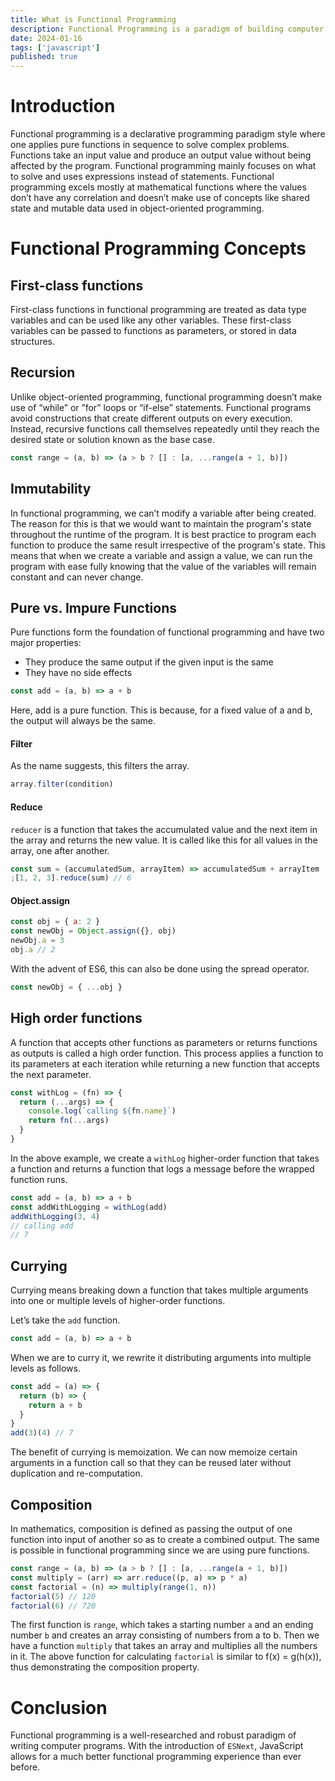 ```yaml
---
title: What is Functional Programming
description: Functional Programming is a paradigm of building computer programs using expressions and functions without mutating state and data.
date: 2024-01-16
tags: ['javascript']
published: true
---
```


# Introduction

Functional programming is a declarative programming paradigm style where one applies pure functions in sequence to solve complex problems. Functions take an input value and produce an output value without being affected by the program. Functional programming mainly focuses on what to solve and uses expressions instead of statements. Functional programming excels mostly at mathematical functions where the values don’t have any correlation and doesn’t make use of concepts like shared state and mutable data used in object-oriented programming.

# Functional Programming Concepts

## First-class functions

First-class functions in functional programming are treated as data type variables and can be used like any other variables. These first-class variables can be passed to functions as parameters, or stored in data structures.

## Recursion

Unlike object-oriented programming, functional programming doesn’t make use of “while” or ”for” loops or “if-else” statements. Functional programs avoid constructions that create different outputs on every execution. Instead, recursive functions call themselves repeatedly until they reach the desired state or solution known as the base case.

```js
const range = (a, b) => (a > b ? [] : [a, ...range(a + 1, b)])
```

## Immutability

In functional programming, we can’t modify a variable after being created. The reason for this is that we would want to maintain the program's state throughout the runtime of the program. It is best practice to program each function to produce the same result irrespective of the program's state. This means that when we create a variable and assign a value, we can run the program with ease fully knowing that the value of the variables will remain constant and can never change.

## Pure vs. Impure Functions

Pure functions form the foundation of functional programming and have two major properties:

- They produce the same output if the given input is the same
- They have no side effects

```js
const add = (a, b) => a + b
```

Here, add is a pure function. This is because, for a fixed value of a and b, the output will always be the same.

#### Filter

As the name suggests, this filters the array.

```js
array.filter(condition)
```

#### Reduce

`reducer` is a function that takes the accumulated value and the next item in the array and returns the new value. It is called like this for all values in the array, one after another.

```js
const sum = (accumulatedSum, arrayItem) => accumulatedSum + arrayItem
;[1, 2, 3].reduce(sum) // 6
```

#### Object.assign

```js
const obj = { a: 2 }
const newObj = Object.assign({}, obj)
newObj.a = 3
obj.a // 2
```

With the advent of ES6, this can also be done using the spread operator.

```js
const newObj = { ...obj }
```

## High order functions

A function that accepts other functions as parameters or returns functions as outputs is called a high order function. This process applies a function to its parameters at each iteration while returning a new function that accepts the next parameter.

```js
const withLog = (fn) => {
  return (...args) => {
    console.log(`calling ${fn.name}`)
    return fn(...args)
  }
}
```

In the above example, we create a `withLog` higher-order function that takes a function and returns a function that logs a message before the wrapped function runs.

```js
const add = (a, b) => a + b
const addWithLogging = withLog(add)
addWithLogging(3, 4)
// calling add
// 7
```

## Currying

Currying means breaking down a function that takes multiple arguments into one or multiple levels of higher-order functions.

Let’s take the `add` function.

```js
const add = (a, b) => a + b
```

When we are to curry it, we rewrite it distributing arguments into multiple levels as follows.

```js
const add = (a) => {
  return (b) => {
    return a + b
  }
}
add(3)(4) // 7
```

The benefit of currying is memoization. We can now memoize certain arguments in a function call so that they can be reused later without duplication and re-computation.

## Composition

In mathematics, composition is defined as passing the output of one function into input of another so as to create a combined output. The same is possible in functional programming since we are using pure functions.

```js
const range = (a, b) => (a > b ? [] : [a, ...range(a + 1, b)])
const multiply = (arr) => arr.reduce((p, a) => p * a)
const factorial = (n) => multiply(range(1, n))
factorial(5) // 120
factorial(6) // 720
```

The first function is `range`, which takes a starting number `a` and an ending number `b` and creates an array consisting of numbers from a to b. Then we have a function `multiply` that takes an array and multiplies all the numbers in it. The above function for calculating `factorial` is similar to f(x) = g(h(x)), thus demonstrating the composition property.

# Conclusion

Functional programming is a well-researched and robust paradigm of writing computer programs. With the introduction of `ESNext`, JavaScript allows for a much better functional programming experience than ever before.
